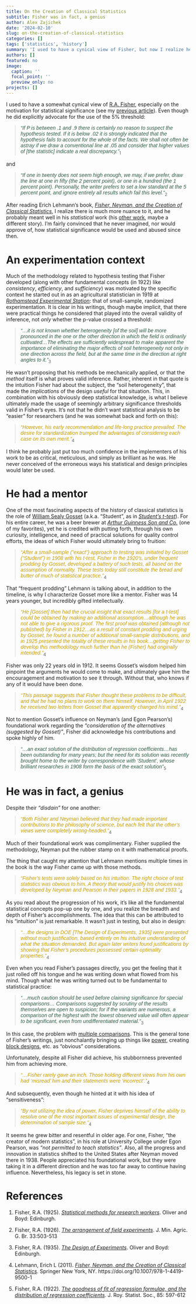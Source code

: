 ```yaml
---
title: On the Creation of Classical Statistics
subtitle: Fisher was in fact, a genius
author: Alex Zajichek
date: '2024-02-10'
slug: on-the-creation-of-classical-statistics
categories: []
tags: ['statistics', 'history']
summary: 'I used to have a cynical view of Fisher, but now I realize he was probably just misunderstood.'
authors: []
featured: no
image:
  caption: ''
  focal_point: ''
  preview_only: no
projects: []
---
```


I used to have a somewhat cynical view of [R.A. Fisher](https://en.wikipedia.org/wiki/Ronald_Fisher), especially on the motivation for statistical significance (see my [previous article](https://www.zajichekstats.com/post/statistical-significance-is-insignificant/)). Even though he did explicitly advocate for the use of the 5% threshold:

> <span style="font-family: Verdana, sans-serif; font-style: italic; font-size: 14px; color: #2e5c46">"If P is between .1 and .9 there is certainly no reason to suspect the hypothesis tested. If it is below .02 it is strongly indicated that the hypothesis fails to account for the whole of the facts. We shall not often be astray if we draw a conventional line at .05 and consider that higher values of [the statistic] indicate a real discrepancy."</span><sub>1</sub>

and 

> <span style="font-family: Verdana, sans-serif; font-style: italic; font-size: 14px; color: #2e5c46">"If one in twenty does not seem high enough, we may, if we prefer, draw the line at one in fifty (the 2 percent point), or one in a hundred (the 1 percent point). Personally, the writer prefers to set a low standard at the 5 percent point, and ignore entirely all results which fail this level."</span><sub>2</sub>

After reading Erich Lehmann's book, [_Fisher, Neyman, and the Creation of Classical Statistics_](https://link.springer.com/book/10.1007/978-1-4419-9500-1), I realize there is much more nuance to it, and he probably meant well in his _statistical_ work (his [other work](https://www.ncbi.nlm.nih.gov/pmc/articles/PMC2942659/), maybe a different story). I'm fairly convinced that he never imagined, nor would approve of, how statistical significance would be used and abused since then.

# An experimentation context

Much of the methodology related to hypothesis testing that Fisher developed (along with other fundamental concepts (in 1922) like _consistency_, _efficiency_, and _sufficiency_) was motivated by the specific context he started out in as an agricultural statistician in 1919 at [_Rothamstead Experimental Station_](https://www.rothamsted.ac.uk/): that of small-sample, randomized experimentation. It is clear in his writings, though maybe implicit, that there were practical things he considered that played into the overall validity of inference, not _only_ whether the p-value crossed a threshold:

> <span style="font-family: Verdana, sans-serif; font-style: italic; font-size: 14px; color: #2e5c46">"...it is not known whether heterogeneity [of the soil] will be more pronounced in the one or the other direction in which the field is ordinarily cultivated...The effects are sufficiently widespread to make apparent the importance of eliminating the major effects of soil heterogeneity not only in one direction across the field, but at the same time in the direction at right angles to it."</span><sub>3</sub>

He wasn't proposing that his methods be mechanically applied, or that the _method_ itself is what proves valid inference. Rather, inherent in that quote is the intuition Fisher had about the subject, the "soil heterogeneity", that made the _implications_ of the design _useful_ for that situation. This, in combination with his obviously deep statistical knowledge, is what I believe ultimately made the usage of seemingly arbitrary significance thresholds valid in Fisher's eyes. It's not that he didn't want statistical analysis to be "easier" for researchers (and he was somewhat back and forth on this):

> <span style="font-family: Verdana, sans-serif; font-style: italic; font-size: 14px; color: #c79c00">"However, his early recommendation and life-long practice prevailed. The desire for standardization trumped the advantages of considering each case on its own merit."</span><sub>4</sub>

I think he probably just put too much confidence in the implementers of his work to be as critical, meticulous, and simply as brilliant as he was. He never conceived of the erroneous ways his statistical and design principles would later be used.

# He had a mentor

One of the most fascinating aspects of the history of classical statistics is the role of [William Sealy Gosset](https://en.wikipedia.org/wiki/William_Sealy_Gosset) (a.k.a. "Student", as in [_Student's t-test_](https://en.wikipedia.org/wiki/Student%27s_t-test)). For his entire career, he was a beer brewer at [_Arthur Guinness Son and Co._](https://en.wikipedia.org/wiki/Guinness_Brewery) (one of my favorites), yet he is credited with putting forth, through his own curiosity, intelligence, and need of practical solutions for quality control efforts, the ideas of which Fisher would ultimately bring to fruition:

> <span style="font-family: Verdana, sans-serif; font-style: italic; font-size: 14px; color: #c79c00">"After a small-sample ("exact") approach to testing was initiated by Gosset ("Student") in 1908 with his t-test, Fisher in the 1920's, under frequent prodding by Gosset, developed a battery of such tests, all based on the assumption of normality. These tests today still constitute the bread and butter of much of statistical practice."</span><sub>4</sub>

That "frequent prodding" Lehmann is talking about, in addition to the timeline, is why I characterize Gosset more like a mentor. Fisher was 14 years younger, but incredibly gifted intellectually. 

> <span style="font-family: Verdana, sans-serif; font-style: italic; font-size: 14px; color: #c79c00">"He [Gosset] then had the crucial insight that exact results [for a t-test] could be obtained by making an additional assumption...although he was not able to give a rigorous proof. The first proof was obtained (although not published) by Fisher in 1912...as a result of constant prodding and urging by Gosset, he found a number of additional small-sample distributions, and in 1925 presented the totality of these results in his book...getting Fisher to develop this methodology much further than he (Fisher) had originally intended."</span><sub>4</sub>

Fisher was only 22 years old in 1912. It seems Gosset's wisdom helped him pinpoint the arguments he would come to make, and ultimately gave him the encouragement and motivation to see it through. Without that, who knows if any of it would have been done.

> <span style="font-family: Verdana, sans-serif; font-style: italic; font-size: 14px; color: #c79c00">"This passage suggests that Fisher thought these problems to be difficult, and that he had no plans to work on them himself. However, in April 1922 he received two letters from Gosset that apparently changed his mind."</span><sub>4</sub>

Not to mention Gosset's influence on Neyman's (and Egon Pearson's) foundational work regarding the _"consideration of the alternatives (suggested by Gosset)"_, Fisher did acknowledge his contributions and spoke highly of him.

> <span style="font-family: Verdana, sans-serif; font-style: italic; font-size: 14px; color: #2e5c46">"...an exact solution of the distribution of regression coefficients...has been outstanding for many years; but the need for its solution was recently brought home to the writer by correspondence with 'Student', whose brilliant researches in 1908 form the basis of the exact solution"</span><sub>5</sub>

# He was in fact, a genius

Despite their _"disdain"_ for one another:

> <span style="font-family: Verdana, sans-serif; font-style: italic; font-size: 14px; color: #c79c00">"Both Fisher and Neyman believed that they had made important contributions to the philosophy of science, but each felt that the other's views were completely wrong-headed."</span><sub>4</sub>

Much of their foundational work was complimentary. Fisher supplied the methodology, Neyman put the rubber stamp on it with mathematical proofs.

The thing that caught my attention that Lehmann mentions multiple times in the book is the way Fisher came up with those methods.

> <span style="font-family: Verdana, sans-serif; font-style: italic; font-size: 14px; color: #c79c00">"Fisher's tests were solely based on his intuition. The right choice of test statistics was obvious to him. A theory that would justify his choices was developed by Neyman and Pearson in their papers in 1928 and 1933."</span><sub>4</sub>

As you read about the progression of his work, it's like all the fundamental statistical concepts pop-up one by one, and you realize the breadth and depth of Fisher's accomplishments. The idea that this can be attributed to his "intuition" is just remarkable. It wasn't just in testing, but also in design:

> <span style="font-family: Verdana, sans-serif; font-style: italic; font-size: 14px; color: #c79c00">"...the designs in DOE [The Design of Experiments, 1935] were presented without much justification, based entirely on his intuitive understanding of what the situation demanded. But again later writers found justifications by showing that Fisher's procedures possessed certain optimality properties."</span><sub>4</sub>

Even when you read Fisher's passages directly, you get the feeling that it just rolled off his tongue and he was writing down what flowed from his mind. Though what he was writing turned out to be fundamental to statistical practice:

> <span style="font-family: Verdana, sans-serif; font-style: italic; font-size: 14px; color: #2e5c46">"...much caution should be used before claiming significance for special comparisons... Comparisons suggested by scrutiny of the results themselves are open to suspicion; for if the variants are numerous, a comparison of the highest with the lowest observed value will often appear to be significant, even from undifferentiated material."</span><sub>3</sub>

In this case, the problem with [multiple comparisons](https://en.wikipedia.org/wiki/Multiple_comparisons_problem). This is the general tone of Fisher's writings, just nonchalantly bringing up things like [power](https://en.wikipedia.org/wiki/Power_of_a_test), creating [block designs](https://en.wikipedia.org/wiki/Blocking_(statistics)), etc. as "obvious" considerations.

Unfortunately, despite all Fisher did achieve, his stubbornness prevented him from achieving more.

> <span style="font-family: Verdana, sans-serif; font-style: italic; font-size: 14px; color: #c79c00">"...Fisher rarely gave an inch. Those holding different views from his own had 'misread' him and their statements were 'incorrect'."</span><sub>4</sub>

And subsequently, even though he hinted at it with his idea of "sensitiveness":

> <span style="font-family: Verdana, sans-serif; font-style: italic; font-size: 14px; color: #c79c00">"By not utilizing the idea of power, Fisher deprives himself of the ability to resolve one of the most important issues of experimental design, the determination of sample size."</span><sub>4</sub>

It seems he grew bitter and resentful in older age. For one, Fisher, "the creator of modern statistics", in his role at University College under Egon Pearson, was _"not permitted to teach statistics"_. Also, all the progress and innovation in statistics shifted to the United States after Neyman moved there in 1938. People appreciated his foundational work, but they were taking it in a different direction and he was too far away to continue having influence. Nevertheless, his legacy is set in stone.

# References

1. Fisher, R.A. (1925). [_Statistical methods for research workers_](https://link.springer.com/chapter/10.1007/978-1-4612-4380-9_6). Oliver and Boyd: Edinburgh.

2. Fisher, R.A. (1926). [_The arrangement of field experiments_](https://link.springer.com/chapter/10.1007/978-1-4612-4380-9_8). J. Min. Agric. G. Br. 33:503-513

3. Fisher, R.A. (1935). [_The Design of Experiments_](https://en.wikipedia.org/wiki/The_Design_of_Experiments). Oliver and Boyd: Edinburgh. 

4. Lehmann, Erich L (2011). [_Fisher, Neyman, and the Creation of Classical Statistics_](https://link.springer.com/book/10.1007/978-1-4419-9500-1). Springer New York, NY. https://doi.org/10.1007/978-1-4419-9500-1

5. Fisher, R.A. (1922). [_The goodness of fit of regression formulae, and the distribution of regression coefficients_](https://www.jstor.org/stable/2341124). J. Roy. Statist. Soc., 85: 597-612